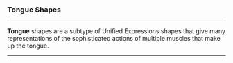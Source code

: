 ### Tongue Shapes

***

**Tongue** shapes are a subtype of Unified Expressions shapes
that give many representations of the sophisticated actions of 
multiple muscles that make up the tongue.

***